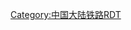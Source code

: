 {{Routemap|title=兰合铁路|inline=<includeonly>1</includeonly>|map=
CONTg~~ ~~ ~~ ~~{{RoutemapRoute|Licon=u|[[陇海铁路]]往[[兰州站|兰州]]方向}}
DST~~ ~~[[兰州西站]]
HST~~ ~~[[西固城站]]
CONTgq\ABZgr\~~ ~~ ~~ ~~{{RoutemapRoute|Licon=l|[[兰新铁路]]往[[乌鲁木齐站|乌鲁木齐]]方向}}
exHST~~ ~~[[刘家峡站]]
exHST~~ ~~[[临夏站]]
exHST~~ ~~[[双城站 (甘肃省)|双城站]]
exCONTgq\exABZg+r\~~ ~~ ~~ ~~{{RoutemapRoute|Licon=l|[[成宁铁路]]往[[西宁西站|西宁西]]方向}}
exHST~~ ~~[[唐尕昂站]]
exHST~~ ~~[[合作站]]
exCONTf~~ ~~ ~~ ~~{{RoutemapRoute|Licon=d|[[成宁铁路]]、[[成兰铁路]]往[[成都站|成都]]方向}}
|bottom={{navbar|兰合铁路RDT}}
}}<noinclude>
{{rdt intro|[[兰合铁路]]}}
[[Category:中国大陆铁路RDT]]
</noinclude>